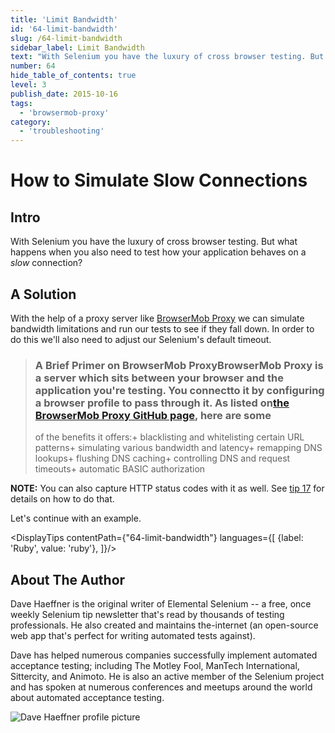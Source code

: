 ```yaml
---
title: 'Limit Bandwidth'
id: '64-limit-bandwidth'
slug: /64-limit-bandwidth
sidebar_label: Limit Bandwidth
text: "With Selenium you have the luxury of cross browser testing. But what happens when you also need to test how your application behaves on a _slow_ connection?"
number: 64
hide_table_of_contents: true
level: 3
publish_date: 2015-10-16
tags:
  - 'browsermob-proxy'
category:
  - 'troubleshooting'
---
```


# How to Simulate Slow Connections

## Intro

With Selenium you have the luxury of cross browser testing. But what happens when you also need to test how
your application behaves on a _slow_ connection?

## A Solution

With the help of a proxy server like [BrowserMob Proxy](http://bmp.lightbody.net/) we can simulate bandwidth limitations and run our
tests to see if they fall down. In order to do this we'll also need to adjust our Selenium's default timeout.

>### A Brief Primer on BrowserMob ProxyBrowserMob Proxy is a server which sits between your browser and the application you're testing. You connectto it by configuring a browser profile to pass through it. As listed on[the BrowserMob Proxy GitHub page](https://github.com/lightbody/browsermob-proxy#features-and-usage), here are some
>of the benefits it offers:+ blacklisting and whitelisting certain URL patterns+ simulating various bandwidth and latency+ remapping DNS lookups+ flushing DNS caching+ controlling DNS and request timeouts+ automatic BASIC authorization

__NOTE:__ You can also capture HTTP status codes with it as well. See [tip 17](/tips/17-retrieve-http-status-codes) for details on how to do that.

Let's continue with an example.




<DisplayTips contentPath={"64-limit-bandwidth"} languages={[
    {label: 'Ruby', value: 'ruby'},
]}/>


## About The Author

Dave Haeffner is the original writer of Elemental Selenium -- a free, once weekly Selenium tip newsletter that's read
by thousands of testing professionals. He also created and maintains the-internet (an open-source web app that's
perfect for writing automated tests against).

Dave has helped numerous companies successfully implement automated acceptance testing; including The Motley Fool,
ManTech International, Sittercity, and Animoto. He is also an active member of the Selenium project and has spoken
at numerous conferences and meetups around the world about automated acceptance testing.

![Dave Haeffner profile picture](/img/authors/dave-haeffner.jpeg#author-img 'a title')




